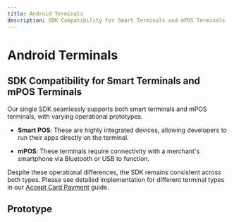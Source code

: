 ```yaml
---
title: Android Terminals
description: SDK Compatibility for Smart Terminals and mPOS Terminals
---
```



# Android Terminals

## SDK Compatibility for Smart Terminals and mPOS Terminals

Our single SDK seamlessly supports both smart terminals and mPOS terminals, with varying operational prototypes.

* **Smart POS**: These are highly integrated devices, allowing developers to run their apps directly on the terminal.

* **mPOS**: These terminals require connectivity with a merchant's smartphone via Bluetooth or USB to function.

Despite these operational differences, the SDK remains consistent across both types. Please see detailed implementation for different terminal types in our [Accept Card Payment](/android-terminals/accept-card-payment) guide.

## Prototype

<div style={{ width: '100%', backgroundColor: '#f8fafc', padding: '1rem', borderRadius: '0.5rem', marginTop: '1.5rem', marginBottom: '1.5rem' }}>
  <ResponsiveImage
    src="/images/prototype.png"
    alt="Terminal Prototypes Diagram"
    style={{ width: '100%', height: 'auto', display: 'block' }}
  />
</div>
